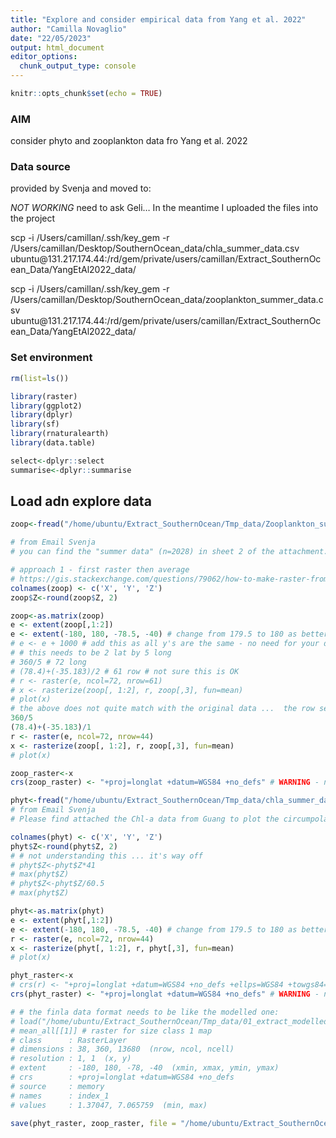 ```yaml
---
title: "Explore and consider empirical data from Yang et al. 2022"
author: "Camilla Novaglio"
date: "22/05/2023"
output: html_document
editor_options: 
  chunk_output_type: console
---
```


```r
knitr::opts_chunk$set(echo = TRUE)
```

### AIM

consider phyto and zooplankton data fro Yang et al. 2022

### Data source 

provided by Svenja and moved to: 

*NOT WORKING* need to ask Geli... 
In the meantime I uploaded the files into the project 

scp -i /Users/camillan/.ssh/key_gem -r /Users/camillan/Desktop/SouthernOcean_data/chla_summer_data.csv ubuntu@131.217.174.44:/rd/gem/private/users/camillan/Extract_SouthernOcean_Data/YangEtAl2022_data/

scp -i /Users/camillan/.ssh/key_gem -r /Users/camillan/Desktop/SouthernOcean_data/zooplankton_summer_data.csv ubuntu@131.217.174.44:/rd/gem/private/users/camillan/Extract_SouthernOcean_Data/YangEtAl2022_data/

### Set environment 

```r

rm(list=ls())

library(raster) 
library(ggplot2) 
library(dplyr)
library(sf)
library(rnaturalearth)
library(data.table)

select<-dplyr::select
summarise<-dplyr::summarise

```

## Load adn explore data  

```r

zoop<-fread("/home/ubuntu/Extract_SouthernOcean/Tmp_data/Zooplankton_summer_data.csv", data.table = FALSE)

# from Email Svenja 
# you can find the "summer data" (n=2028) in sheet 2 of the attachment. The mean biomass in each cell (2° latitude × 5° logitiude) is just the simple arithmetic mean of all biomass in that cell. For example, if 40 records were found in a specific cell (160°E-165°E, 60°S-62°S), the value shown in our Fig. 2b is the mean of these 40 value. You can use "fishnet" tool in Arcgis (Arctoolbox/Data Management Tools/Sampling/Create Fishnet) to finish the average procedure. I wish this helps and feel free to contact me if you have any questions about the data or the use of Arcgis.

# approach 1 - first raster then average 
# https://gis.stackexchange.com/questions/79062/how-to-make-raster-from-irregular-point-data-without-interpolation
colnames(zoop) <- c('X', 'Y', 'Z')
zoop$Z<-round(zoop$Z, 2)

zoop<-as.matrix(zoop)
e <- extent(zoop[,1:2])
e <- extent(-180, 180, -78.5, -40) # change from 179.5 to 180 as better for mapping  
# e <- e + 1000 # add this as all y's are the same - no need for your data
# # this needs to be 2 lat by 5 long 
# 360/5 # 72 long
# (78.4)+(-35.183)/2 # 61 row # not sure this is OK 
# r <- raster(e, ncol=72, nrow=61) 
# x <- rasterize(zoop[, 1:2], r, zoop[,3], fun=mean)
# plot(x)
# the above does not quite match with the original data ...  the row seem wrong as too many
360/5 
(78.4)+(-35.183)/1 
r <- raster(e, ncol=72, nrow=44) 
x <- rasterize(zoop[, 1:2], r, zoop[,3], fun=mean)
# plot(x)

zoop_raster<-x
crs(zoop_raster) <- "+proj=longlat +datum=WGS84 +no_defs" # WARNING - needs to make sure this is the correct projection for your raster 

phyt<-fread("/home/ubuntu/Extract_SouthernOcean/Tmp_data/chla_summer_data.csv", data.table = FALSE)
# from Email Svenja 
# Please find attached the Chl-a data from Guang to plot the circumpolar phytoplankton data. If I understood correctly, the data are in Chl mg m-3. To convert to depth-integrated g Chl m-2, you need to multiply the values by 41. Then, they assumed a C:Chl-a ratio of 60.5.

colnames(phyt) <- c('X', 'Y', 'Z')
phyt$Z<-round(phyt$Z, 2)
# # not understanding this ... it's way off 
# phyt$Z<-phyt$Z*41
# max(phyt$Z)
# phyt$Z<-phyt$Z/60.5
# max(phyt$Z)

phyt<-as.matrix(phyt)
e <- extent(phyt[,1:2])
e <- extent(-180, 180, -78.5, -40) # change from 179.5 to 180 as better for mapping  
r <- raster(e, ncol=72, nrow=44) 
x <- rasterize(phyt[, 1:2], r, phyt[,3], fun=mean)
# plot(x)

phyt_raster<-x
# crs(r) <- "+proj=longlat +datum=WGS84 +no_defs +ellps=WGS84 +towgs84=0,0,0" 
crs(phyt_raster) <- "+proj=longlat +datum=WGS84 +no_defs" # WARNING - needs to make sure this is the correct projection for your raster  

# # the finla data format needs to be like the modelled one: 
# load("/home/ubuntu/Extract_SouthernOcean/Tmp_data/01_extract_modelled_data_SO_means_narmF.RData")
# mean_all[[1]] # raster for size class 1 map
# class      : RasterLayer 
# dimensions : 38, 360, 13680  (nrow, ncol, ncell)
# resolution : 1, 1  (x, y)
# extent     : -180, 180, -78, -40  (xmin, xmax, ymin, ymax)
# crs        : +proj=longlat +datum=WGS84 +no_defs 
# source     : memory
# names      : index_1 
# values     : 1.37047, 7.065759  (min, max)

save(phyt_raster, zoop_raster, file = "/home/ubuntu/Extract_SouthernOcean/Tmp_data/03_work_with_empirical.RData")

```

